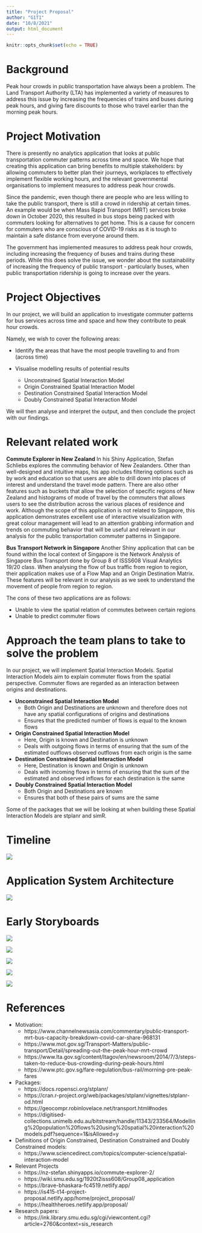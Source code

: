 ```yaml
---
title: "Project Proposal"
author: "G1T1"
date: "10/8/2021"
output: html_document
---
```


```r
knitr::opts_chunk$set(echo = TRUE)
```

# Background

Peak hour crowds in public transportation have always been a problem. The Land Transport Authority (LTA) has implemented a variety of measures to address this issue by increasing the frequencies of trains and buses during peak hours, and giving fare discounts to those who travel earlier than the morning peak hours.

# Project Motivation 

There is presently no analytics application that looks at public transportation commuter patterns across time and space. We hope that creating this application can bring benefits to multiple stakeholders: by allowing commuters to better plan their journeys, workplaces to effectively implement flexible working hours, and the relevant governmental organisations to implement measures to address peak hour crowds.

Since the pandemic, even though there are people who are less willing to take the public transport, there is still a crowd in ridership at certain times. An example would be when Mass Rapid Transport (MRT) services broke down in October 2020, this resulted in bus stops being packed with commuters looking for alternatives to get home. This is a cause for concern for commuters who are conscious of COVID-19 risks as it is tough to maintain a safe distance from everyone around them.

The government has implemented measures to address peak hour crowds, including increasing the frequency of buses and trains during these periods. While this does solve the issue, we wonder about the sustainability of increasing the frequency of public transport - particularly buses, when public transportation ridership is going to increase over the years.

# Project Objectives 

In our project, we will build an application to investigate commuter patterns for bus services across time and space and how they contribute to peak hour crowds. 

Namely, we wish to cover the following areas:

- Identify the areas that have the most people travelling to and from (across time)
- Visualise modelling results of potential results

    + Unconstrained Spatial Interaction Model
    + Origin Constrained Spatial Interaction Model
    + Destination Constrained Spatial Interaction Model
    + Doubly Constrained Spatial Interaction Model
    
We will then analyse and interpret the output, and then conclude the project with our findings.

# Relevant related work

**Commute Explorer in New Zealand**
In his Shiny Application, Stefan Schliebs explores the commuting behavior of New Zealanders. Other than well-designed and intuitive maps, his app includes filtering options such as by work and education so that users are able to drill down into places of interest and understand the travel mode pattern. There are also other features such as buckets that allow the selection of specific regions of New Zealand and histograms of mode of travel by the commuters that allows users to see the distribution across the various places of residence and work. Although the scope of this application is not related to Singapore, this application demonstrates excellent use of interactive visualization with great colour management will lead to an attention grabbing information and trends on commuting behavior that will be useful and relevant in our analysis for the public transportation commuter patterns in Singapore. 

**Bus Transport Network in Singapore**
Another Shiny application that can be found within the local context of Singapore is the Network Analysis of Singapore Bus Transport done by Group 8 of ISSS608 Visual Analytics 19/20 class. When analysing the flow of bus traffic from region to region, their application makes use of a Flow Map and an Origin Destination Matrix. These features will be relevant in our analysis as we seek to understand the movement of people from region to region. 

The cons of these two applications are as follows:

- Unable to view the spatial relation of commutes between certain regions
- Unable to predict commuter flows

# Approach the team plans to take to solve the problem

In our project, we will implement Spatial Interaction Models. Spatial Interaction Models aim to explain commuter flows from the spatial perspective. Commuter flows are regarded as an interaction between origins and destinations. 

- **Unconstrained Spatial Interaction Model**
    - Both Origin and Destinations are unknown and therefore does not have any spatial configurations of origins and destinations
    - Ensures that the predicted number of flows is equal to the known flows

- **Origin Constrained Spatial Interaction Model**
    - Here, Origin is known and Destination is unknown
    - Deals with outgoing flows in terms of ensuring that the sum of the estimated outflows observed outflows from each origin is the same 

- **Destination Constrained Spatial Interaction Model**
    - Here, Destination is known and Origin is unknown
    - Deals with incoming flows in terms of ensuring that the sum of the estimated and observed inflows for each destination is the same

- **Doubly Constrained Spatial Interaction Model**
    - Both Origin and Destinations are known
    - Ensures that both of these pairs of sums are the same

Some of the packages that we will be looking at when building these Spatial Interaction Models are stplanr and simR. 


# Timeline

![](img/Project Timeline.JPG)


# Application System Architecture

![](img/architecture-diagram.JPG)


# Early Storyboards

![](img/prototype-about.JPG)

![](img/prototype-eda-spatialpoints.JPG)

![](img/prototype-eda-choropleth.JPG)

![](img/prototype-eda-network.JPG)

![](img/prototype-sim.JPG)


# References

- Motivation:
    - https://www.channelnewsasia.com/commentary/public-transport-mrt-bus-capacity-breakdown-covid-car-share-968131
    - https://www.mot.gov.sg/Transport-Matters/public-transport/Detail/spreading-out-the-peak-hour-mrt-crowd
    - https://www.lta.gov.sg/content/ltagov/en/newsroom/2014/7/3/steps-taken-to-reduce-bus-crowding-during-peak-hours.html
    - https://www.ptc.gov.sg/fare-regulation/bus-rail/morning-pre-peak-fares

- Packages:
    - https://docs.ropensci.org/stplanr/
    - https://cran.r-project.org/web/packages/stplanr/vignettes/stplanr-od.html
    - https://geocompr.robinlovelace.net/transport.html#nodes
    - https://digitised-collections.unimelb.edu.au/bitstream/handle/11343/233564/Modelling%20population%20flows%20using%20spatial%20interaction%20models.pdf?sequence=1&isAllowed=y

- Definitions of Origin Constrained, Destination Constrained and Doubly Constrained models: 
    - https://www.sciencedirect.com/topics/computer-science/spatial-interaction-model

- Relevant Projects
    - https://nz-stefan.shinyapps.io/commute-explorer-2/
    - https://wiki.smu.edu.sg/1920t2isss608/Group08_application
    - https://brave-bhaskara-fc4519.netlify.app/
    - https://is415-t14-project-proposal.netlify.app/home/project_proposal/
    - https://healthheroes.netlify.app/proposal/

- Research papers:
    - https://ink.library.smu.edu.sg/cgi/viewcontent.cgi?article=2760&context=sis_research

